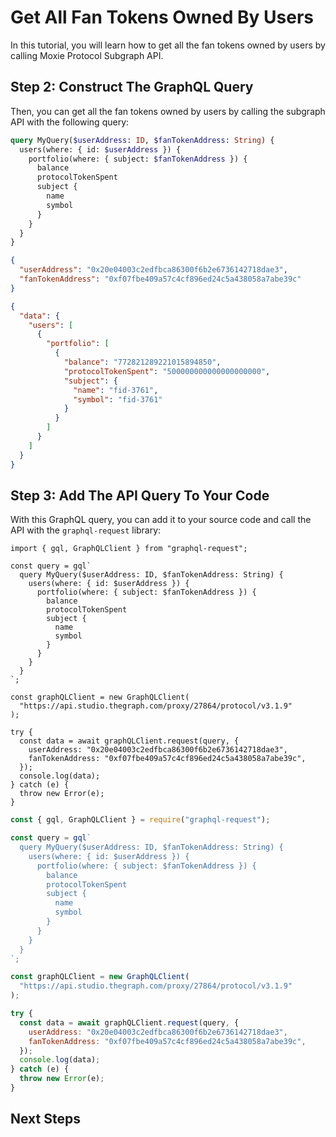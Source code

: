 
# Get All Fan Tokens Owned By Users

In this tutorial, you will learn how to get all the fan tokens owned by users by calling Moxie Protocol Subgraph API.

<PreRequisites />

<InstallDependencies />

## Step 2: Construct The GraphQL Query

Then, you can get all the fan tokens owned by users by calling the subgraph API with the following query:

<Tabs>
<TabItem value="query" label="Query">

```graphql
query MyQuery($userAddress: ID, $fanTokenAddress: String) {
  users(where: { id: $userAddress }) {
    portfolio(where: { subject: $fanTokenAddress }) {
      balance
      protocolTokenSpent
      subject {
        name
        symbol
      }
    }
  }
}
```

</TabItem>
<TabItem value="variable" label="Variable">

```json
{
  "userAddress": "0x20e04003c2edfbca86300f6b2e6736142718dae3",
  "fanTokenAddress": "0xf07fbe409a57c4cf896ed24c5a438058a7abe39c"
}
```

</TabItem>
<TabItem value="response" label="Response">

```json
{
  "data": {
    "users": [
      {
        "portfolio": [
          {
            "balance": "772821289221015894850",
            "protocolTokenSpent": "500000000000000000000",
            "subject": {
              "name": "fid-3761",
              "symbol": "fid-3761"
            }
          }
        ]
      }
    ]
  }
}
```

</TabItem>
</Tabs>

## Step 3: Add The API Query To Your Code

With this GraphQL query, you can add it to your source code and call the API with the `graphql-request` library:

<Tabs>
<TabItem value="grapqhl_ts" label="graphql-request (TS)">

```tsx
import { gql, GraphQLClient } from "graphql-request";

const query = gql`
  query MyQuery($userAddress: ID, $fanTokenAddress: String) {
    users(where: { id: $userAddress }) {
      portfolio(where: { subject: $fanTokenAddress }) {
        balance
        protocolTokenSpent
        subject {
          name
          symbol
        }
      }
    }
  }
`;

const graphQLClient = new GraphQLClient(
  "https://api.studio.thegraph.com/proxy/27864/protocol/v3.1.9"
);

try {
  const data = await graphQLClient.request(query, {
    userAddress: "0x20e04003c2edfbca86300f6b2e6736142718dae3",
    fanTokenAddress: "0xf07fbe409a57c4cf896ed24c5a438058a7abe39c",
  });
  console.log(data);
} catch (e) {
  throw new Error(e);
}
```

</TabItem>
<TabItem value="graphql_js" label="graphql-request (JS)">

```jsx
const { gql, GraphQLClient } = require("graphql-request");

const query = gql`
  query MyQuery($userAddress: ID, $fanTokenAddress: String) {
    users(where: { id: $userAddress }) {
      portfolio(where: { subject: $fanTokenAddress }) {
        balance
        protocolTokenSpent
        subject {
          name
          symbol
        }
      }
    }
  }
`;

const graphQLClient = new GraphQLClient(
  "https://api.studio.thegraph.com/proxy/27864/protocol/v3.1.9"
);

try {
  const data = await graphQLClient.request(query, {
    userAddress: "0x20e04003c2edfbca86300f6b2e6736142718dae3",
    fanTokenAddress: "0xf07fbe409a57c4cf896ed24c5a438058a7abe39c",
  });
  console.log(data);
} catch (e) {
  throw new Error(e);
}
```

</TabItem>
</Tabs>

<DeveloperSupport />

## Next Steps
